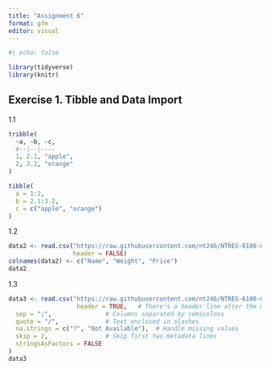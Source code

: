 ```yaml
---
title: "Assignment 6"
format: gfm
editor: visual
---
```


```r
#| echo: false

library(tidyverse)
library(knitr)
```

## Exercise 1. Tibble and Data Import

1.1

```r
tribble(
  ~a, ~b, ~c,
  #--|--|----
  1, 2.1, "apple",
  2, 3.2, "orange"
)

tibble(
  a = 1:2,
  b = 2.1:3.2,
  c = c("apple", "orange")
)
```

1.2

```r
data2 <- read.csv("https://raw.githubusercontent.com/nt246/NTRES-6100-data-science/master/datasets/dataset2.txt",
                  header = FALSE)
colnames(data2) <- c("Name", "Weight", "Price")
data2
```

1.3

```r
data3 <- read.csv("https://raw.githubusercontent.com/nt246/NTRES-6100-data-science/master/datasets/dataset3.txt",
                   header = TRUE,   # There's a header line after the metadata
  sep = ";",               # Columns separated by semicolons
  quote = "/",             # Text enclosed in slashes
  na.strings = c("?", "Not Available"),  # Handle missing values
  skip = 2,                # Skip first two metadata lines
  stringsAsFactors = FALSE
)
data3
```
